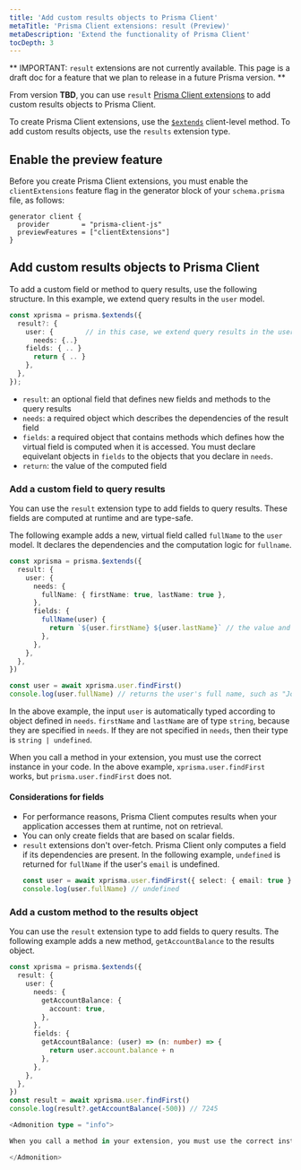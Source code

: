 ```yaml
---
title: 'Add custom results objects to Prisma Client'
metaTitle: 'Prisma Client extensions: result (Preview)'
metaDescription: 'Extend the functionality of Prisma Client'
tocDepth: 3
---
```


<TopBlock>

<Admonition type="warning">

** IMPORTANT: `result` extensions are not currently available. This page is a draft doc for a feature that we plan to release in a future Prisma version. **

</Admonition>

From version **TBD**, you can use `result` [Prisma Client extensions](/concepts/components/prisma-client/client-extensions) to add custom results objects to Prisma Client.

To create Prisma Client extensions, use the [`$extends`](/concepts/components/prisma-client/client-extensions#about-prisma-client-extensions) client-level method. To add custom results objects, use the `results` extension type.

</TopBlock>

## Enable the preview feature

Before you create Prisma Client extensions, you must enable the `clientExtensions` feature flag in the generator block of your `schema.prisma` file, as follows:

```prisma
generator client {
  provider        = "prisma-client-js"
  previewFeatures = ["clientExtensions"]
}
```

## Add custom results objects to Prisma Client

To add a custom field or method to query results, use the following structure. In this example, we extend query results in the `user` model.

```ts
const xprisma = prisma.$extends({
  result?: {
    user: {        // in this case, we extend query results in the user model
      needs: {..}
    fields: { .. }
      return { .. }
    },
  },
});
```

- `result`: an optional field that defines new fields and methods to the query results
- `needs`: a required object which describes the dependencies of the result field
- `fields`: a required object that contains methods which defines how the virtual field is computed when it is accessed. You must declare equivelant objects in `fields` to the objects that you declare in `needs`.
- `return`: the value of the computed field

### Add a custom field to query results

You can use the `result` extension type to add fields to query results. These fields are computed at runtime and are type-safe.

The following example adds a new, virtual field called `fullName` to the `user` model. It declares the dependencies and the computation logic for `fullname`.

```ts
const xprisma = prisma.$extends({
  result: {
    user: {
      needs: {
        fullName: { firstName: true, lastName: true },
      },
      fields: {
        fullName(user) {
          return `${user.firstName} ${user.lastName}` // the value and type that will be available on the result (in this case, the type is string)
        },
      },
    },
  },
})

const user = await xprisma.user.findFirst()
console.log(user.fullName) // returns the user's full name, such as "John Doe"
```

In the above example, the input `user` is automatically typed according to object defined in `needs`. `firstName` and `lastName` are of type `string`, because they are specified in `needs`. If they are not specified in `needs`, then their type is `string | undefined`.

<Admonition type = "info">

When you call a method in your extension, you must use the correct instance in your code. In the above example, `xprisma.user.findFirst` works, but `prisma.user.findFirst` does not.

</Admonition>

#### Considerations for fields

- For performance reasons, Prisma Client computes results when your application accesses them at runtime, not on retrieval.
- You can only create fields that are based on scalar fields.
- `result` extensions don't over-fetch. Prisma Client only computes a field if its dependencies are present. In the following example, `undefined` is returned for `fullName` if the user's `email` is undefined.
  ```ts
  const user = await xprisma.user.findFirst({ select: { email: true }))
  console.log(user.fullName) // undefined
  ```

### Add a custom method to the results object

You can use the `result` extension type to add fields to query results. The following example adds a new method, `getAccountBalance` to the results object.

```ts
const xprisma = prisma.$extends({
  result: {
    user: {
      needs: {
        getAccountBalance: {
          account: true,
        },
      },
      fields: {
        getAccountBalance: (user) => (n: number) => {
          return user.account.balance + n
        },
      },
    },
  },
})
const result = await xprisma.user.findFirst()
console.log(result?.getAccountBalance(-500)) // 7245

<Admonition type = "info">

When you call a method in your extension, you must use the correct instance in your code. In the above example, `xprisma.user.findFirst` works, but `prisma.user.findFirst` does not.

</Admonition>
```
